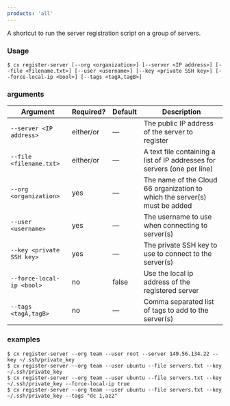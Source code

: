 ```yaml
---
products: 'all'
---
```


A shortcut to run the server registration script on a group of servers.

### Usage

```shell
$ cx register-server [--org <organization>] [--server <IP address>] [--file <filename.txt>] [--user <username>] [--key <private SSH key>] [--force-local-ip <bool>] [--tags <tagA,tagB>]
```

### arguments

| Argument | Required? | Default | Description |
|  ---  |  ---  |  ---  |  ---  |
| `--server <IP address>` | either/or | — | The public IP address of the server to register |
| `--file <filename.txt>` | either/or | — | A text file containing a list of IP addresses for servers (one per line) |
| `--org <organization>` | yes | — | The name of the Cloud 66 organization to which the server(s) must be added |
| `--user <username>` | yes | — | The username to use when connecting to server(s) |
| `--key <private SSH key>` | yes | — | The private SSH key to use to connect to the server(s) |
| `--force-local-ip <bool>` | no | false | Use the local ip address of the registered server |
| `--tags <tagA,tagB>` | no | — | Comma separated list of tags to add to the server(s) |

### examples

```shell
$ cx register-server --org team --user root --server 149.56.134.22 --key ~/.ssh/private_key
$ cx register-server --org team --user ubuntu --file servers.txt --key ~/.ssh/private_key
$ cx register-server --org team --user ubuntu --file servers.txt --key ~/.ssh/private_key --force-local-ip true
$ cx register-server --org team --user ubuntu --file servers.txt --key ~/.ssh/private_key --tags "dc 1,az2"
```

